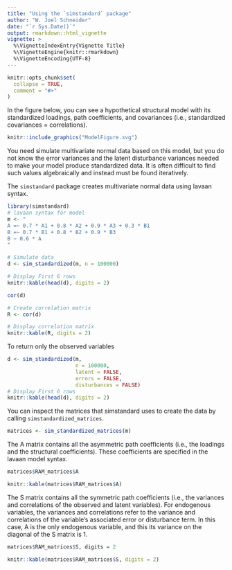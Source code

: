 ```yaml
---
title: "Using the `simstandard` package"
author: "W. Joel Schneider"
date: "`r Sys.Date()`"
output: rmarkdown::html_vignette
vignette: >
  %\VignetteIndexEntry{Vignette Title}
  %\VignetteEngine{knitr::rmarkdown}
  %\VignetteEncoding{UTF-8}
---
```


```r
knitr::opts_chunk$set(
  collapse = TRUE,
  comment = "#>"
)
```

In the figure below, you can see a hypothetical structural model with its standardized loadings, path coefficients, and covariances (i.e., standardized covariances = correlations). 


```r
knitr::include_graphics("ModelFigure.svg")
```

You need simulate multivariate normal data based on this model, but you do not know the error variances and the latent disturbance variances needed to make your model produce standardized data. It is often difficult to find such values algebraically and instead must be found iteratively.

The `simstandard` package creates multivariate normal data using lavaan syntax.

```r
library(simstandard)
# lavaan syntax for model
m <- "
A =~ 0.7 * A1 + 0.8 * A2 + 0.9 * A3 + 0.3 * B1
B =~ 0.7 * B1 + 0.8 * B2 + 0.9 * B3
B ~ 0.6 * A
"

# Simulate data
d <- sim_standardized(m, n = 100000)

# Display First 6 rows
knitr::kable(head(d), digits = 2)
```

```r
cor(d)
```


```r
# Create correlation matrix
R <- cor(d)

# Display correlation matrix
knitr::kable(R, digits = 2)
```

To return only the observed variables
```r
d <- sim_standardized(m,
                      n = 100000,
                      latent = FALSE,
                      errors = FALSE,
                      disturbances = FALSE)
# Display First 6 rows
knitr::kable(head(d), digits = 2)
```


You can inspect the matrices that simstandard uses to create the data by calling `simstandardized_matrices`.

```r
matrices <- sim_standardized_matrices(m)
```

The A matrix contains all the asymmetric path coefficients (i.e., the loadings and the structural coefficients). These coefficients are specified in the lavaan model syntax.

```r
matrices$RAM_matrices$A
```

```r
knitr::kable(matrices$RAM_matrices$A)
```


The S matrix contains all the symmetric path coefficients (i.e., the variances and correlations of the observed and latent variables). For endogenous variables, the variances and correlations refer to the variance and correlations of the variable's associated error or disturbance term. In this case, A is the only endogenous variable, and this its variance on the diagonal of the S matrix is 1.

```r
matrices$RAM_matrices$S, digits = 2
```

```r
knitr::kable(matrices$RAM_matrices$S, digits = 2)
```


